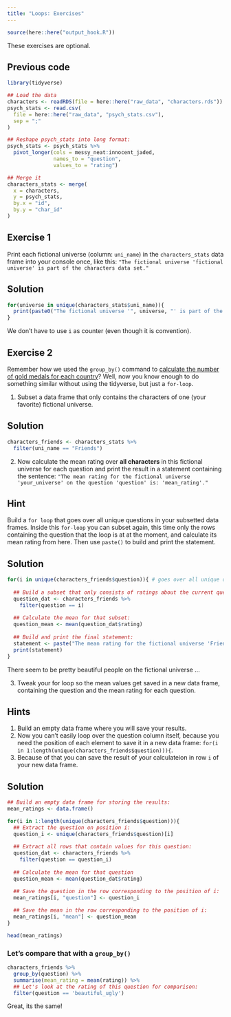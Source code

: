 ```yaml
---
title: "Loops: Exercises"
---
```


```r
source(here::here("output_hook.R"))
```

::: callout-note
These exercises are optional.
:::

::: {.callout-caution icon="false" collapse="true"}
## Previous code

```r
library(tidyverse)

## Load the data
characters <- readRDS(file = here::here("raw_data", "characters.rds"))
psych_stats <- read.csv(
  file = here::here("raw_data", "psych_stats.csv"),
  sep = ";"
)

## Reshape psych_stats into long format:
psych_stats <- psych_stats %>%
  pivot_longer(cols = messy_neat:innocent_jaded, 
               names_to = "question", 
               values_to = "rating")

## Merge it
characters_stats <- merge(
  x = characters,
  y = psych_stats,
  by.x = "id", 
  by.y = "char_id"
)
```
:::

## Exercise 1

Print each fictional universe (column: `uni_name`) in the `characters_stats` data frame into your console once, like this: `"The fictional universe 'fictional universe' is part of the characters data set."`

::: {.callout-caution collapse="true"}
## Solution

```r
for(universe in unique(characters_stats$uni_name)){
  print(paste0("The fictional universe '", universe, "' is part of the characters data set."))
}
```

We don't have to use `i` as counter (even though it is convention).
:::

## Exercise 2

Remember how we used the `group_by()` command to [calculate the number of gold medals for each country](https://nickhaf.github.io/r_tutorial/qmd/merging/merging.html#before-merging)? Well, now you know enough to do something similar without using the tidyverse, but just a `for-loop`.

1.  Subset a data frame that only contains the characters of one (your favorite) fictional universe.

::: {.callout-caution collapse="true"}
## Solution

::: tidy
```r
characters_friends <- characters_stats %>%
  filter(uni_name == "Friends")
```
:::
:::

2.  Now calculate the mean rating over **all characters** in this fictional universe for each question and print the result in a statement containing the sentence: `"The mean rating for the fictional universe 'your_universe' on the question 'question' is: 'mean_rating'."`

::: {.callout-tip collapse="true"}
## Hint

Build a `for loop` that goes over all unique questions in your subsetted data frames. Inside this `for-loop` you can subset again, this time only the rows containing the question that the loop is at at the moment, and calculate its mean rating from here. Then use `paste()` to build and print the statement.
:::

::: {.callout-caution collapse="true"}
## Solution

```r

for(i in unique(characters_friends$question)){ # goes over all unique questions
  
  ## Build a subset that only consists of ratings about the current question:
  question_dat <- characters_friends %>%
    filter(question == i)
  
  ## Calculate the mean for that subset:
  question_mean <- mean(question_dat$rating)
  
  ## Build and print the final statement:
  statement <- paste("The mean rating for the fictional universe 'Friends' on the question '", i, "' is:", question_mean)
  print(statement)
}
```

There seem to be pretty beautiful people on the fictional universe ...
:::

3.  Tweak your for loop so the mean values get saved in a new data frame, containing the question and the mean rating for each question.

::: {.callout-tip collapse="true"}
## Hints

1.  Build an empty data frame where you will save your results.
2.  Now you can't easily loop over the question column itself, because you need the position of each element to save it in a new data frame: `for(i in 1:length(unique(characters_friends$question))){`.
3.  Because of that you can save the result of your calculateion in row `i` of your new data frame.
:::

::: {.callout-caution collapse="true"}
## Solution

```r

## Build an empty data frame for storing the results:
mean_ratings <- data.frame()

for(i in 1:length(unique(characters_friends$question))){
  ## Extract the question on position i:
  question_i <- unique(characters_friends$question)[i]
  
  ## Extract all rows that contain values for this question:
  question_dat <- characters_friends %>%
    filter(question == question_i)
  
  ## Calculate the mean for that question
  question_mean <- mean(question_dat$rating)

  ## Save the question in the row corresponding to the position of i:
  mean_ratings[i, "question"] <- question_i
  
  ## Save the mean in the row corresponding to the position of i:
  mean_ratings[i, "mean"] <- question_mean
}

head(mean_ratings)
```

### Let's compare that with a `group_by()`

::: tidy
```r
characters_friends %>%
  group_by(question) %>%
  summarise(mean_rating = mean(rating)) %>%
  ## Let's look at the rating of this question for comparison:
  filter(question == 'beautiful_ugly')
```
:::

Great, its the same!
:::
